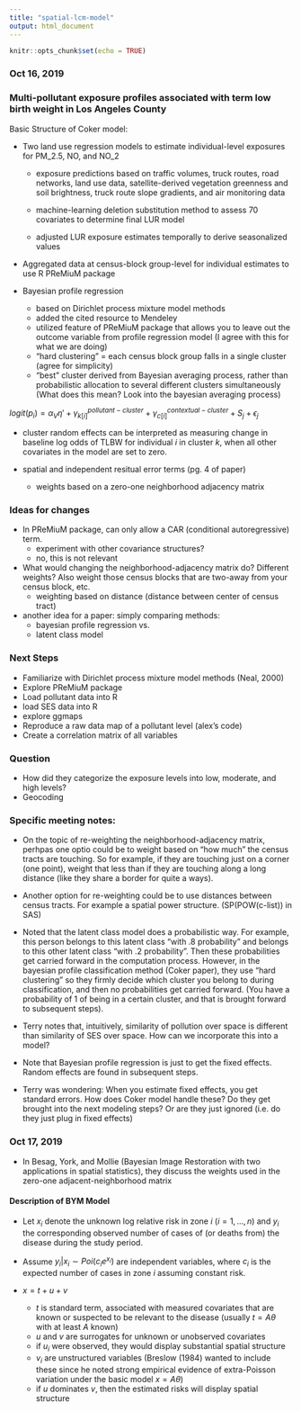 ```yaml
---
title: "spatial-lcm-model"
output: html_document
---
```


```r
knitr::opts_chunk$set(echo = TRUE)
```

### Oct 16, 2019

### Multi-pollutant exposure profiles associated with term low birth weight in Los Angeles County
Basic Structure of Coker model:

* Two land use regression models to estimate individual-level exposures for PM_2.5, NO, and NO_2
  + exposure predictions based on traffic volumes, truck routes, road networks, land use data, satellite-derived vegetation greenness and soil brightness, truck route slope gradients, and air monitoring data

  + machine-learning deletion substitution method to assess 70 covariates to determine final LUR model
  
  + adjusted LUR exposure estimates temporally to derive seasonalized values

* Aggregated data at census-block group-level for individual estimates to use R PReMiuM package

* Bayesian profile regression

  + based on Dirichlet process mixture model methods
  + added the cited resource to Mendeley
  + utilized feature of PReMiuM package that allows you to leave out the outcome variable from profile regression model (I agree with this for what we are doing)
  + "hard clustering" = each census block group falls in a single cluster (agree for simplicity)
  + "best" cluster derived from Bayesian averaging process, rather than probabilistic allocation to several different clusters simultaneously (What does this mean? Look into the bayesian averaging process)

$logit(p_i) = \alpha _ V \eta' + \gamma_{k[i]}^{pollutant-cluster} + \gamma_{c[i]}^{contextual-cluster} + S_j + \epsilon_j$

* cluster random effects can be interpreted as measuring change in baseline log odds of TLBW for individual $i$ in cluster $k$, when all other covariates in the model are set to zero. 

* spatial and independent resitual error terms (pg. 4 of paper)
  + weights based on a zero-one neighborhood adjacency matrix


### Ideas for changes

* In PReMiuM package, can only allow a CAR (conditional autoregressive) term. 
  + experiment with other covariance structures? 
  + no, this is not relevant

* What would changing the neighborhood-adjacency matrix do? Different weights? Also weight those census blocks that are two-away from your census block, etc.
  + weighting based on distance (distance between center of census tract)

* another idea for a paper: simply comparing methods: 
  + bayesian profile regression vs. 
  + latent class model 

### Next Steps

* Familiarize with Dirichlet process mixture model methods (Neal, 2000)
* Explore PReMiuM package
* Load pollutant data into R
* load SES data into R
* explore ggmaps
* Reproduce a raw data map of a pollutant level (alex's code)
* Create a correlation matrix of all variables

### Question

* How did they categorize the exposure levels into low, moderate, and high levels? 
* Geocoding

### Specific meeting notes: 

* On the topic of re-weighting the neighborhood-adjacency matrix, perhpas one optio could be to weight based on "how much" the census tracts are touching. So for example, if they are touching just on a corner (one point), weight that less than if they are touching along a long distance (like they share a border for quite a ways). 

* Another option for re-weighting could be to use distances between census tracts. For example a spatial power structure. (SP(POW(c-list)) in SAS) 

* Noted that the latent class model does a probabilistic way. For example, this person belongs to this latent class "with .8 probability" and belongs to this other latent class "with .2 probability". Then these probabilities get carried forward in the computation process. However, in the bayesian profile classification method (Coker paper), they use "hard clustering" so they firmly decide which cluster you belong to during classification, and then no probabilities get carried forward. (You have a probability of 1 of being in a certain cluster, and that is brought forward to subsequent steps). 

* Terry notes that, intuitively, similarity of pollution over space is different than similarity of SES over space. How can we incorporate this into a model? 

* Note that Bayesian profile regression is just to get the fixed effects. Random effects are found in subsequent steps. 

* Terry was wondering: When you estimate fixed effects, you get standard errors. How does Coker model handle these? Do they get brought into the next modeling steps? Or are they just ignored (i.e. do they just plug in fixed effects)

### Oct 17, 2019

* In Besag, York, and Mollie (Bayesian Image Restoration with two applications in spatial statistics), they discuss the weights used in the zero-one adjacent-neighborhood matrix

#### Description of BYM Model

* Let $x_i$ denote the unknown log relative risk in zone $i$ $(i=1, \ldots, n)$ and $y_i$ the corresponding observed number of cases of (or deaths from) the disease during the study period. 

* Assume $y_i|x_i\sim Poi(c_ie^{x_i})$ are independent variables, where $c_i$ is the expected number of cases in zone $i$ assuming constant risk. 

* $x=t+u+v$
  + $t$ is standard term, associated with measured covariates that are known or suspected to be relevant to the disease (usually $t=A\theta$ with at least $A$ known)
  + $u$ and $v$ are surrogates for unknown or unobserved covariates
  + if $u_i$ were observed, they would display substantial spatial structure
  + $v_i$ are unstructured variables (Breslow (1984) wanted to include these since he noted strong empirical evidence of extra-Poisson variation under the basic model $x=A\theta$)
  + if $u$ dominates $v$, then the estimated risks will display spatial structure
